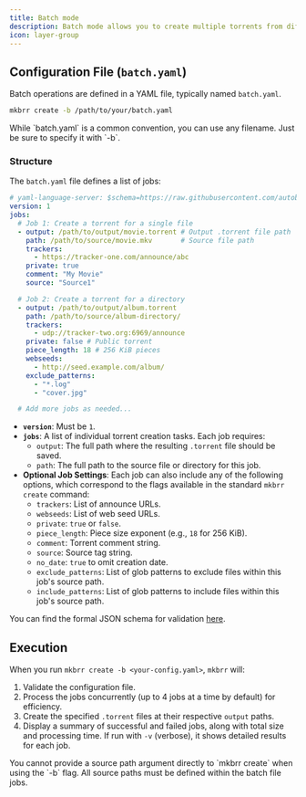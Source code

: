 ```yaml
---
title: Batch mode
description: Batch mode allows you to create multiple torrents from different source paths with varying settings in a single command execution.
icon: layer-group
---
```


## Configuration File (`batch.yaml`)

Batch operations are defined in a YAML file, typically named `batch.yaml`.

```bash
mkbrr create -b /path/to/your/batch.yaml
```

<Tip>
While `batch.yaml` is a common convention, you can use any filename. Just be sure to specify it with `-b`.
</Tip>

### Structure

The `batch.yaml` file defines a list of jobs:

```yaml
# yaml-language-server: $schema=https://raw.githubusercontent.com/autobrr/mkbrr/main/schema/batch.json
version: 1
jobs:
  # Job 1: Create a torrent for a single file
  - output: /path/to/output/movie.torrent # Output .torrent file path
    path: /path/to/source/movie.mkv       # Source file path
    trackers:
      - https://tracker-one.com/announce/abc
    private: true
    comment: "My Movie"
    source: "Source1"

  # Job 2: Create a torrent for a directory
  - output: /path/to/output/album.torrent
    path: /path/to/source/album-directory/
    trackers:
      - udp://tracker-two.org:6969/announce
    private: false # Public torrent
    piece_length: 18 # 256 KiB pieces
    webseeds:
      - http://seed.example.com/album/
    exclude_patterns:
      - "*.log"
      - "cover.jpg"

  # Add more jobs as needed...
```

-   **`version`**: Must be `1`.
-   **`jobs`**: A list of individual torrent creation tasks. Each job requires:
    -   `output`: The full path where the resulting `.torrent` file should be saved.
    -   `path`: The full path to the source file or directory for this job.
-   **Optional Job Settings**: Each job can also include any of the following options, which correspond to the flags available in the standard `mkbrr create` command:
    -   `trackers`: List of announce URLs.
    -   `webseeds`: List of web seed URLs.
    -   `private`: `true` or `false`.
    -   `piece_length`: Piece size exponent (e.g., `18` for 256 KiB).
    -   `comment`: Torrent comment string.
    -   `source`: Source tag string.
    -   `no_date`: `true` to omit creation date.
    -   `exclude_patterns`: List of glob patterns to exclude files within this job's source path.
    -   `include_patterns`: List of glob patterns to include files within this job's source path.

You can find the formal JSON schema for validation [here](https://raw.githubusercontent.com/autobrr/mkbrr/main/schema/batch.json).

## Execution

When you run `mkbrr create -b <your-config.yaml>`, `mkbrr` will:

1.  Validate the configuration file.
2.  Process the jobs concurrently (up to 4 jobs at a time by default) for efficiency.
3.  Create the specified `.torrent` files at their respective `output` paths.
4.  Display a summary of successful and failed jobs, along with total size and processing time. If run with `-v` (verbose), it shows detailed results for each job.

<Note>
You cannot provide a source path argument directly to `mkbrr create` when using the `-b` flag. All source paths must be defined within the batch file jobs.
</Note>
